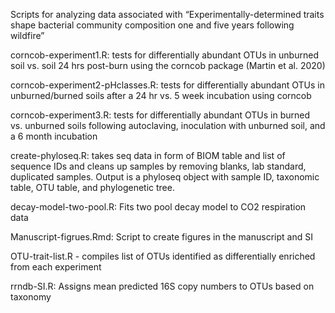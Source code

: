 Scripts for analyzing data associated with "Experimentally-determined traits shape bacterial community composition one and five years following wildfire"
 
corncob-experiment1.R: tests for differentially abundant OTUs in unburned soil vs. soil 24 hrs post-burn using the corncob package (Martin et al. 2020)

corncob-experiment2-pHclasses.R: tests for differentially abundant OTUs in unburned/burned soils after a 24 hr vs. 5 week incubation using corncob

corncob-experiment3.R: tests for differentially abundant OTUs in burned vs. unburned soils following autoclaving, inoculation with unburned soil, and a 6 month incubation 

create-phyloseq.R: takes seq data in form of BIOM table and list of sequence IDs and cleans up samples by removing blanks, lab standard, duplicated samples. Output is a phyloseq object with sample ID, taxonomic table, OTU table, and phylogenetic tree. 

decay-model-two-pool.R: Fits two pool decay model to CO2 respiration data

Manuscript-figrues.Rmd: Script to create figures in the manuscript and SI

OTU-trait-list.R - compiles list of OTUs identified as differentially enriched from each experiment

rrndb-SI.R: Assigns mean predicted 16S copy numbers to OTUs based on taxonomy
